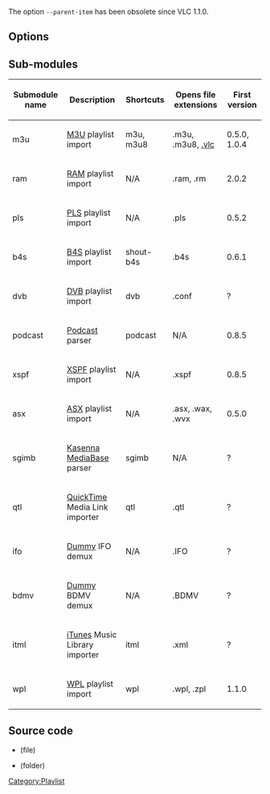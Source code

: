 {{Module|name=playlist|type=Access demux|description=[[Playlist]]}}

The option <code>--parent-item</code> has been obsolete since VLC 1.1.0.

== Options ==
{{Option
|name=playlist-skip-ads
|value=boolean
|default=enabled
|description=Use playlist options usually used to prevent ads skipping to detect ads and prevent adding them to the playlist
}}

== Sub-modules ==
{| class="wikitable center sortable"
! scope="col" | Submodule name !! scope="col" | Description !! scope="col" | Shortcuts !! scope="col" | Opens file extensions !! scope="col" | First version
|-
| m3u || [[M3U]] playlist import || m3u, m3u8 || .m3u, .m3u8, [[.vlc]] || 0.5.0, 1.0.4
|-
| ram || [[Real|RAM]] playlist import || N/A || .ram, .rm || 2.0.2
|-
| pls || [[PLS]] playlist import || N/A || .pls || 0.5.2
|-
| b4s || [[B4S]] playlist import || shout-b4s || .b4s || 0.6.1
|-
| dvb || [[DVB]] playlist import || dvb || .conf || ?
|-
| podcast || [[Podcast]] parser || podcast || N/A || 0.8.5
|-
| xspf || [[XSPF]] playlist import || N/A || .xspf || 0.8.5
|-
| asx || [[ASX]] playlist import || N/A || .asx, .wax, .wvx || 0.5.0
|-
| sgimb || [[Kasenna MediaBase]] parser || sgimb || N/A || ?
|-
| qtl || [[QuickTime]] Media Link importer || qtl || .qtl || ?
|-
| ifo || [[Dummy]] IFO demux || N/A || .IFO || ?
|-
| bdmv || [[Dummy]] BDMV demux || N/A || .BDMV || ?
|-
| itml || [[iTunes]] Music Library importer || itml || .xml || ?
|-
| wpl || [[WPL]] playlist import || wpl || .wpl, .zpl || 1.1.0
|}

== Source code ==
* {{VLCSourceFile|modules/demux/playlist/playlist.c}} (file)
* {{VLCSourceFolder|modules/demux/playlist}} (folder)

{{Documentation}}

[[Category:Playlist]]